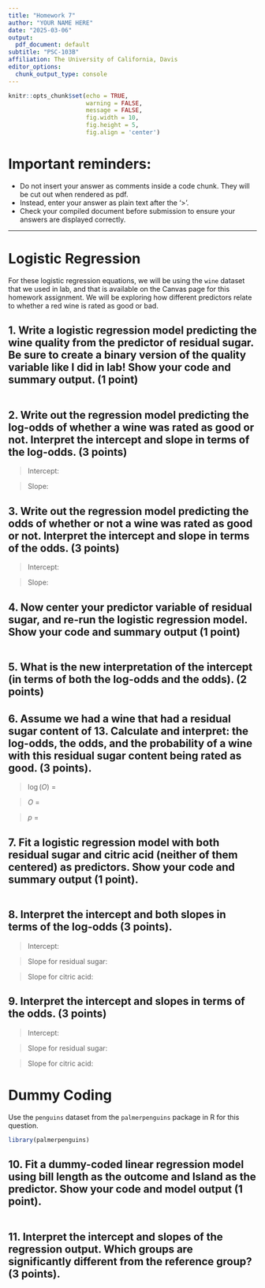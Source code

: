 ```yaml
---
title: "Homework 7"
author: "YOUR NAME HERE"
date: "2025-03-06"
output:
  pdf_document: default
subtitle: "PSC-103B"
affiliation: The University of California, Davis
editor_options:
  chunk_output_type: console
---
```


```r
knitr::opts_chunk$set(echo = TRUE,
                      warning = FALSE,
                      message = FALSE,
                      fig.width = 10,
                      fig.height = 5,
                      fig.align = 'center')

```

<!-- # Instructions -->

<!-- Please use R/RStudio to complete the following questions. You will submit your filled-out version of this document **as a PDF** on Canvas. Make sure your PDF looks as expected before submitting. Please **include the code you used to generate your answer for each question (when relevant) as well as the final answer and/or relevant output**. -->

<!-- You may consult with your classmates while working on the assignment, but **you must do all the work yourself – everything you turn in must be your own code and words**. Academic dishonesty will not be tolerated.  -->

<!-- Please submit **a pdf version** of this document with your answers on Canvas by **4:00pm on Thursday, March 13**. -->

# Important reminders:

- Do not insert your answer as comments inside a code chunk. They will be cut out when rendered as pdf.
- Instead, enter your answer as plain text after the '>'.
- Check your compiled document before submission to ensure your answers are displayed correctly. 

---

# Logistic Regression

For these logistic regression equations, we will be using the `wine` dataset that we used in lab, and that is available on the Canvas page for this homework assignment. We will be exploring how different predictors relate to whether a red wine is rated as good or bad. 

## 1. Write a logistic regression model predicting the wine quality from the predictor of residual sugar. Be sure to create a binary version of the quality variable like I did in lab! Show your code and summary output. (1 point)

```r

```

## 2. Write out the regression model predicting the log-odds of whether a wine was rated as good or not. Interpret the intercept and slope in terms of the log-odds. (3 points)

> 

> Intercept:

> Slope: 

## 3. Write out the regression model predicting the odds of whether or not a wine was rated as good or not. Interpret the intercept and slope in terms of the odds. (3 points)

> 

> Intercept:

> Slope:

## 4. Now center your predictor variable of residual sugar, and re-run the logistic regression model. Show your code and summary output (1 point)

```r

```

## 5. What is the new interpretation of the intercept (in terms of both the log-odds and the odds). (2 points)

> 

> 

## 6. Assume we had a wine that had a residual sugar content of 13. Calculate and interpret: the log-odds, the odds, and the probability of a wine with this residual sugar content being rated as good. (3 points). 

> $\log(O)$ =

> $O$ =

> $p$ =

> 

## 7. Fit a logistic regression model with both residual sugar and citric acid (neither of them centered) as predictors. Show your code and summary output (1 point). 

```r

```

## 8. Interpret the intercept and both slopes in terms of the log-odds (3 points). 

> Intercept:

> Slope for residual sugar:

> Slope for citric acid:

## 9. Interpret the intercept and slopes in terms of the odds. (3 points)

> Intercept:

> Slope for residual sugar:

> Slope for citric acid:

# Dummy Coding

Use the `penguins` dataset from the `palmerpenguins` package in R for this question.

```r
library(palmerpenguins)
```


## 10. Fit a dummy-coded linear regression model using bill length as the outcome and Island as the predictor. Show your code and model output (1 point).

```r

```

## 11. Interpret the intercept and slopes of the regression output. Which groups are significantly different from the reference group? (3 points).

> 

> 

>
